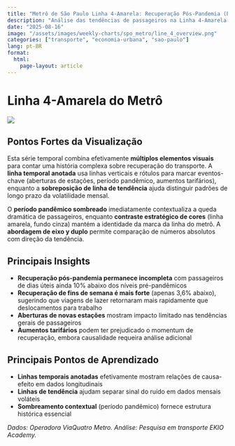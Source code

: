 ```yaml
---
title: "Metrô de São Paulo Linha 4-Amarela: Recuperação Pós-Pandemia (Português)"
description: "Análise das tendências de passageiros na Linha 4-Amarela do Metrô SP mostrando recuperação incompleta e impactos dos aumentos tarifários"
date: "2025-08-16"
image: "/assets/images/weekly-charts/spo_metro/line_4_overview.png"
categories: ["transporte", "economia-urbana", "sao-paulo"]
lang: pt-BR
format:
  html:
    page-layout: article
---
```


# Linha 4-Amarela do Metrô

![](/assets/images/weekly-charts/spo_metro/line_4_overview.png){fig-align="center"}

## Pontos Fortes da Visualização

Esta série temporal combina efetivamente **múltiplos elementos visuais** para contar uma história complexa sobre recuperação do transporte. A **linha temporal anotada** usa linhas verticais e rótulos para marcar eventos-chave (aberturas de estações, período pandêmico, aumentos tarifários), enquanto a **sobreposição de linha de tendência** ajuda distinguir padrões de longo prazo da volatilidade mensal.

O **período pandêmico sombreado** imediatamente contextualiza a queda dramática de passageiros, enquanto **contraste estratégico de cores** (linha amarela, fundo cinza) mantém a identidade da marca da linha do metrô. A **abordagem de eixo y duplo** permite comparação de números absolutos com direção da tendência.

## Principais Insights

- **Recuperação pós-pandemia permanece incompleta** com passageiros de dias úteis ainda 10% abaixo dos níveis pré-pandêmicos
- **Recuperação de fins de semana é mais forte** (apenas 3,6% abaixo), sugerindo que viagens de lazer retornaram mais rapidamente que deslocamentos para trabalho
- **Aberturas de novas estações** mostram impacto limitado nas tendências gerais de passageiros
- **Aumentos tarifários** podem ter prejudicado o momentum de recuperação, embora causalidade requeira análise adicional

## Principais Pontos de Aprendizado

- **Linhas temporais anotadas** efetivamente mostram relações de causa-efeito em dados longitudinais
- **Linhas de tendência** ajudam separar sinal do ruído em dados mensais voláteis
- **Sombreamento contextual** (período pandêmico) fornece estrutura histórica essencial

*Dados: Operadora ViaQuatro Metro. Análise: Pesquisa em transporte EKIO Academy.*